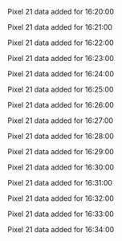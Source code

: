 Pixel 21 data added for 16:20:00

Pixel 21 data added for 16:21:00

Pixel 21 data added for 16:22:00

Pixel 21 data added for 16:23:00

Pixel 21 data added for 16:24:00

Pixel 21 data added for 16:25:00

Pixel 21 data added for 16:26:00

Pixel 21 data added for 16:27:00

Pixel 21 data added for 16:28:00

Pixel 21 data added for 16:29:00

Pixel 21 data added for 16:30:00

Pixel 21 data added for 16:31:00

Pixel 21 data added for 16:32:00

Pixel 21 data added for 16:33:00

Pixel 21 data added for 16:34:00


